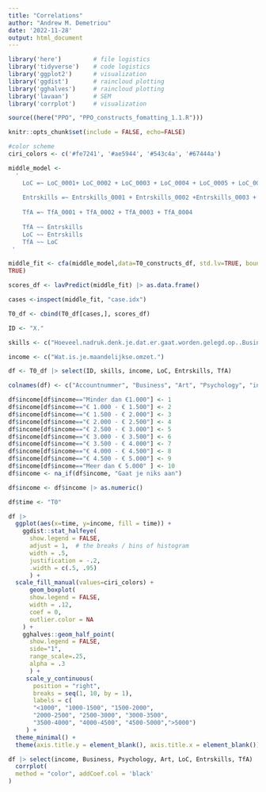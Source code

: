 ```yaml
---
title: "Correlations"
author: "Andrew M. Demetriou"
date: '2022-11-28'
output: html_document
---
```


```r
library('here')         # file logistics
library('tidyverse')    # code logistics
library('ggplot2')      # visualization
library('ggdist')       # raincloud plotting
library('gghalves')     # raincloud plotting
library('lavaan')       # SEM
library('corrplot')     # visualization

source((here("PPO", "PPO_constructs_fomatting_1.1.R")))

knitr::opts_chunk$set(include = FALSE, echo=FALSE)

#color scheme
ciri_colors <- c('#fe7241', '#ae5944', '#543c4a', '#67444a')
```


```r
middle_model <- 
  ' 
    LoC =~ LoC_0001+ LoC_0002 + LoC_0003 + LoC_0004 + LoC_0005 + LoC_0006
    
    Entrskills =~ Entrskills_0001 + Entrskills_0002 +Entrskills_0003 + Entrskills_0004 + Entrskills_0005 + Entrskills_0006 + Entrskills_0007
    
    TfA =~ TfA_0001 + TfA_0002 + TfA_0003 + TfA_0004
    
    TfA ~~ Entrskills
    LoC ~~ Entrskills
    TfA ~~ LoC
 '

middle_fit <- cfa(middle_model,data=T0_constructs_df, std.lv=TRUE, bounds =
TRUE)

scores_df <- lavPredict(middle_fit) |> as.data.frame() 

cases <-inspect(middle_fit, "case.idx")

T0_df <- cbind(T0_df[cases,], scores_df)
```


```r
ID <- "X."

skills <- c("Hoeveel.nadruk.denk.je.dat.er.gaat.worden.gelegd.op..Business.skills..", "Hoeveel.nadruk.denk.je.dat.er.gaat.worden.gelegd.op..Artistieke.skills...", "En.hoeveel.nadruk.denk.je.dat.er.gaat.worden.gelegd.op..Psychologische.skills..")

income <- c("Wat.is.je.maandelijkse.omzet.")

df <- T0_df |> select(ID, skills, income, LoC, Entrskills, TfA)

colnames(df) <- c("Accountnummer", "Business", "Art", "Psychology", "income", "LoC", "Entrskills", "TfA")

df$income[df$income=="Minder dan €1.000"] <- 1
df$income[df$income=="€ 1.000 - € 1.500"] <- 2
df$income[df$income=="€ 1.500 - € 2.000"] <- 3
df$income[df$income=="€ 2.000 - € 2.500"] <- 4
df$income[df$income=="€ 2.500 - € 3.000"] <- 5
df$income[df$income=="€ 3.000 - € 3.500"] <- 6
df$income[df$income=="€ 3.500 - € 4.000"] <- 7
df$income[df$income=="€ 4.000 - € 4.500"] <- 8
df$income[df$income=="€ 4.500 - € 5.000"] <- 9
df$income[df$income=="Meer dan € 5.000" ] <- 10
df$income <- na_if(df$income, "Gaat je niks aan")

df$income <- df$income |> as.numeric()

df$time <- "T0"
```

```r
df |>
  ggplot(aes(x=time, y=income, fill = time)) +
    ggdist::stat_halfeye(
      show.legend = FALSE, 
      adjust = 1,  # the breaks / bins of histogram
      width = .5, 
      justification = -.2,
      .width = c(.5, .95)
      ) +
  scale_fill_manual(values=ciri_colors) +
      geom_boxplot(
      show.legend = FALSE,
      width = .12, 
      coef = 0, 
      outlier.color = NA
    ) +
    gghalves::geom_half_point(
      show.legend = FALSE, 
      side="1", 
      range_scale=.25,
      alpha = .3
      ) +
     scale_y_continuous(
       position = "right",
       breaks = seq(1, 10, by = 1),
       labels = c(
       "<1000", "1000-1500", "1500-2000", 
       "2000-2500", "2500-3000", "3000-3500", 
       "3500-4000", "4000-4500", "4500-5000",">5000")
     ) +
  theme_minimal() +
  theme(axis.title.y = element_blank(), axis.title.x = element_blank())
```
```r
df |> select(income, Business, Psychology, Art, LoC, Entrskills, TfA) |> cor(use="complete.obs") |> 
  corrplot(
  method = "color", addCoef.col = 'black'
)
```

